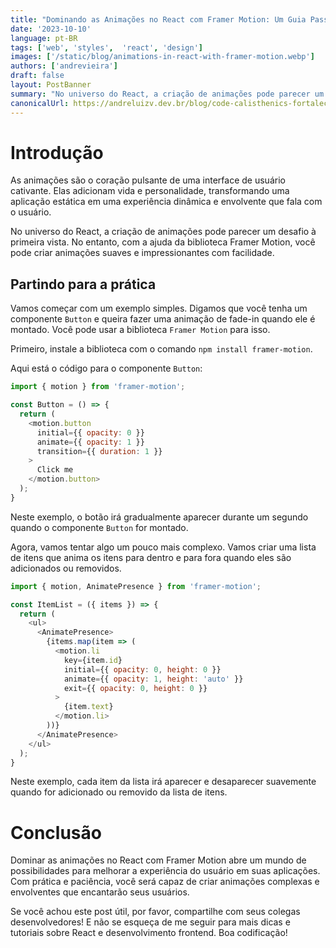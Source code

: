 ```yaml
---
title: "Dominando as Animações no React com Framer Motion: Um Guia Passo a Passo"
date: '2023-10-10'
language: pt-BR
tags: ['web', 'styles',  'react', 'design']
images: ['/static/blog/animations-in-react-with-framer-motion.webp']
authors: ['andrevieira']
draft: false
layout: PostBanner
summary: "No universo do React, a criação de animações pode parecer um desafio à primeira vista. No entanto, com a ajuda da biblioteca Framer Motion, você pode criar animações suaves e impressionantes com facilidade."
canonicalUrl: https://andreluizv.dev.br/blog/code-calisthenics-fortalecendo-suas-habilidades-de-codificacao
---
```


# Introdução
As animações são o coração pulsante de uma interface de usuário cativante. Elas adicionam vida e personalidade, transformando uma aplicação estática em uma experiência dinâmica e envolvente que fala com o usuário.

No universo do React, a criação de animações pode parecer um desafio à primeira vista. No entanto, com a ajuda da biblioteca Framer Motion, você pode criar animações suaves e impressionantes com facilidade.

## Partindo para a prática
Vamos começar com um exemplo simples. Digamos que você tenha um componente `Button` e queira fazer uma animação de fade-in quando ele é montado. Você pode usar a biblioteca `Framer Motion` para isso.

Primeiro, instale a biblioteca com o comando `npm install framer-motion`.

Aqui está o código para o componente `Button`:

``` js
import { motion } from 'framer-motion';

const Button = () => {
  return (
    <motion.button
      initial={{ opacity: 0 }}
      animate={{ opacity: 1 }}
      transition={{ duration: 1 }}
    >
      Click me
    </motion.button>
  );
}
```

Neste exemplo, o botão irá gradualmente aparecer durante um segundo quando o componente `Button` for montado.

Agora, vamos tentar algo um pouco mais complexo. Vamos criar uma lista de itens que anima os itens para dentro e para fora quando eles são adicionados ou removidos.

``` js
import { motion, AnimatePresence } from 'framer-motion';

const ItemList = ({ items }) => {
  return (
    <ul>
      <AnimatePresence>
        {items.map(item => (
          <motion.li
            key={item.id}
            initial={{ opacity: 0, height: 0 }}
            animate={{ opacity: 1, height: 'auto' }}
            exit={{ opacity: 0, height: 0 }}
          >
            {item.text}
          </motion.li>
        ))}
      </AnimatePresence>
    </ul>
  );
}
```

Neste exemplo, cada item da lista irá aparecer e desaparecer suavemente quando for adicionado ou removido da lista de itens.

# Conclusão
Dominar as animações no React com Framer Motion abre um mundo de possibilidades para melhorar a experiência do usuário em suas aplicações. Com prática e paciência, você será capaz de criar animações complexas e envolventes que encantarão seus usuários.

Se você achou este post útil, por favor, compartilhe com seus colegas desenvolvedores! E não se esqueça de me seguir para mais dicas e tutoriais sobre React e desenvolvimento frontend. Boa codificação!
